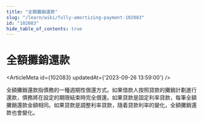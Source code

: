 ```yaml
---
title: "全額攤銷還款"
slug: "/learn/wiki/fully-amortizing-payment-102083"
id: "102083"
hide_table_of_contents: true
---
```



# 全額攤銷還款

<ArticleMeta id={102083} updatedAt={'2023-09-26 13:59:00'} />
<div className='border-solid border-b border-t-0 my-4 border-[var(--ifm-color-gray-300)]' />

全額攤銷還款指債務的一種週期性償還方式。如果借款人按照貸款的攤銷計劃進行還款，債務將在設定的期限結束時完全償還。如果貸款是固定利率貸款，每筆全額攤銷還款金額相同。如果貸款是調整利率貸款，隨着貸款利率的變化，全額攤銷還款也會變化。
